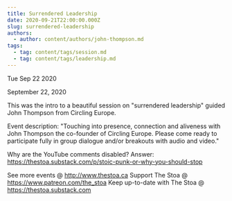 ```yaml
---
title: Surrendered Leadership
date: 2020-09-21T22:00:00.000Z
slug: surrendered-leadership
authors:
  - author: content/authors/john-thompson.md
tags:
  - tag: content/tags/session.md
  - tag: content/tags/leadership.md
---
```






Tue Sep 22 2020

September 22, 2020

This was the intro to a beautiful session on "surrendered leadership" guided John Thompson from Circling Europe.

Event description: "Touching into presence, connection and aliveness with John Thompson the co-founder of Circling Europe. Please come ready to participate fully in group dialogue and/or breakouts with audio and video."

Why are the YouTube comments disabled? Answer: https://thestoa.substack.com/p/stoic-punk-or-why-you-should-stop

See more events @ http://www.thestoa.ca
Support The Stoa @ https://www.patreon.com/the_stoa
Keep up-to-date with The Stoa @ https://thestoa.substack.com


